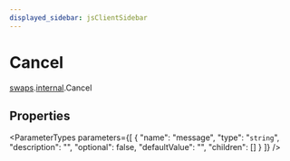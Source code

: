 ```yaml
---
displayed_sidebar: jsClientSidebar
---
```



# Cancel

[swaps](../../modules/swaps.mdx).[internal](../../swaps/modules/swaps.internal.mdx).Cancel

## Properties

<ParameterTypes parameters={[
  {
    "name": "message",
    "type": "`string`",
    "description": "",
    "optional": false,
    "defaultValue": "",
    "children": []
  }
]} />
